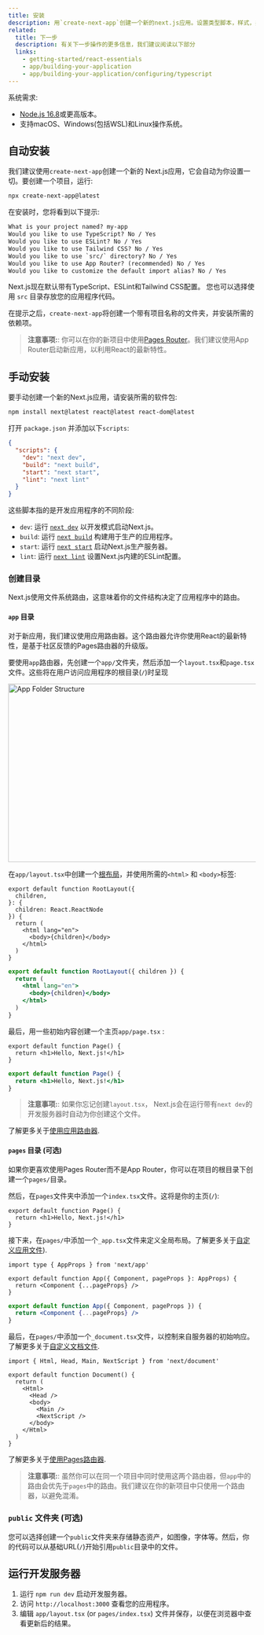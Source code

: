 ```yaml
---
title: 安装
description: 用`create-next-app`创建一个新的next.js应用。设置类型脚本，样式，并配置你的`next.config.js`文件。
related:
  title: 下一步
  description: 有关下一步操作的更多信息，我们建议阅读以下部分
  links:
    - getting-started/react-essentials
    - app/building-your-application
    - app/building-your-application/configuring/typescript
---
```



系统需求:

- [Node.js 16.8](https://nodejs.org/)或更高版本。
- 支持macOS、Windows(包括WSL)和Linux操作系统。

## 自动安装

我们建议使用`create-next-app`创建一个新的 Next.js应用，它会自动为你设置一切。要创建一个项目，运行:

```bash title="Terminal"
npx create-next-app@latest
```

在安装时，您将看到以下提示:

```txt title="Terminal"
What is your project named? my-app
Would you like to use TypeScript? No / Yes
Would you like to use ESLint? No / Yes
Would you like to use Tailwind CSS? No / Yes
Would you like to use `src/` directory? No / Yes
Would you like to use App Router? (recommended) No / Yes
Would you like to customize the default import alias? No / Yes
```

Next.js现在默认带有TypeScript、ESLint和Tailwind CSS配置。
您也可以选择使用 `src` 目录存放您的应用程序代码。

在提示之后，`create-next-app`将创建一个带有项目名称的文件夹，并安装所需的依赖项。

> **注意事项:**: 你可以在你的新项目中使用[Pages Router](/docs/pages)。我们建议使用App Router启动新应用，以利用React的最新特性。

## 手动安装

要手动创建一个新的Next.js应用，请安装所需的软件包:

```bash title="Terminal"
npm install next@latest react@latest react-dom@latest
```

打开 `package.json` 并添加以下`scripts`:

```json title="package.json"
{
  "scripts": {
    "dev": "next dev",
    "build": "next build",
    "start": "next start",
    "lint": "next lint"
  }
}
```

这些脚本指的是开发应用程序的不同阶段:

- `dev`: 运行 [`next dev`](/docs/app/api-reference/next-cli#development) 以开发模式启动Next.js。
- `build`: 运行 [`next build`](/docs/app/api-reference/next-cli#build) 构建用于生产的应用程序。
- `start`: 运行 [`next start`](/docs/app/api-reference/next-cli#production) 启动Next.js生产服务器。
- `lint`: 运行 [`next lint`](/docs/app/api-reference/next-cli#lint) 设置Next.js内建的ESLint配置。

### 创建目录

Next.js使用文件系统路由，这意味着你的文件结构决定了应用程序中的路由。

#### `app` 目录

对于新应用，我们建议使用应用路由器。这个路由器允许你使用React的最新特性，是基于社区反馈的Pages路由器的升级版。

要使用`app`路由器，先创建一个`app/`文件夹，然后添加一个`layout.tsx`和`page.tsx`文件。这些将在用户访问应用程序的根目录(`/`)时呈现

<Image
  alt="App Folder Structure"
  srcLight="/docs/light/app-getting-started.png"
  srcDark="/docs/dark/app-getting-started.png"
  width="1600"
  height="363"
/>

在`app/layout.tsx`中创建一个[根布局](/docs/app/building-your-application/routing/pages-and-layouts#root-layout-required)，并使用所需的`<html>` 和 `<body>`标签:

<Tabs>
<TabItem value="tsx" label="TypeScript">

```tsx title="app/layout.tsx"
export default function RootLayout({
  children,
}: {
  children: React.ReactNode
}) {
  return (
    <html lang="en">
      <body>{children}</body>
    </html>
  )
}
```

</TabItem>
<TabItem value="jsx" label="JavaScript">

```jsx title="app/layout.js"
export default function RootLayout({ children }) {
  return (
    <html lang="en">
      <body>{children}</body>
    </html>
  )
}
```

</TabItem>
</Tabs>

最后，用一些初始内容创建一个主页`app/page.tsx` :

<Tabs>
<TabItem value="tsx" label="TypeScript">

```tsx title="app/page.tsx"
export default function Page() {
  return <h1>Hello, Next.js!</h1>
}
```

</TabItem>
<TabItem value="jsx" label="JavaScript">

```jsx title="app/page.js"
export default function Page() {
  return <h1>Hello, Next.js!</h1>
}
```

</TabItem>
</Tabs>

> **注意事项:**: 如果你忘记创建`layout.tsx`， Next.js会在运行带有`next dev`的开发服务器时自动为你创建这个文件。

了解更多关于[使用应用路由器](/docs/app/building-your-application/routing/defining-routes).

#### `pages` 目录 (可选)

如果你更喜欢使用Pages Router而不是App Router，你可以在项目的根目录下创建一个`pages/`目录。

然后，在`pages`文件夹中添加一个`index.tsx`文件。这将是你的主页(`/`):

```tsx title="pages/index.tsx"
export default function Page() {
  return <h1>Hello, Next.js!</h1>
}
```

接下来，在`pages/`中添加一个`_app.tsx`文件来定义全局布局。了解更多关于[自定义应用文件](/docs/pages/building-your-application/routing/custom-app)).

<Tabs>
<TabItem value="tsx" label="TypeScript">

```tsx title="pages/_app.tsx"
import type { AppProps } from 'next/app'

export default function App({ Component, pageProps }: AppProps) {
  return <Component {...pageProps} />
}
```

</TabItem>
<TabItem value="jsx" label="JavaScript">

```jsx title="pages/_app.js"
export default function App({ Component, pageProps }) {
  return <Component {...pageProps} />
}
```

</TabItem>
</Tabs>

最后，在`pages/`中添加一个`_document.tsx`文件，以控制来自服务器的初始响应。了解更多关于[自定义文档文件](/docs/pages/building-your-application/routing/custom-document).

```tsx title="pages/_document.tsx"
import { Html, Head, Main, NextScript } from 'next/document'

export default function Document() {
  return (
    <Html>
      <Head />
      <body>
        <Main />
        <NextScript />
      </body>
    </Html>
  )
}
```

了解更多关于[使用Pages路由器](/docs/pages/building-your-application/routing/pages-and-layouts).

> **注意事项:**: 虽然你可以在同一个项目中同时使用这两个路由器，但`app`中的路由会优先于`pages`中的路由。我们建议在你的新项目中只使用一个路由器，以避免混淆。

### `public` 文件夹 (可选)

您可以选择创建一个`public`文件夹来存储静态资产，如图像，字体等。然后，你的代码可以从基础URL(`/`)开始引用`public`目录中的文件。

## 运行开发服务器

1. 运行 `npm run dev` 启动开发服务器。
2. 访问 `http://localhost:3000` 查看您的应用程序。
3. 编辑 `app/layout.tsx` (or `pages/index.tsx`) 文件并保存，以便在浏览器中查看更新后的结果。
